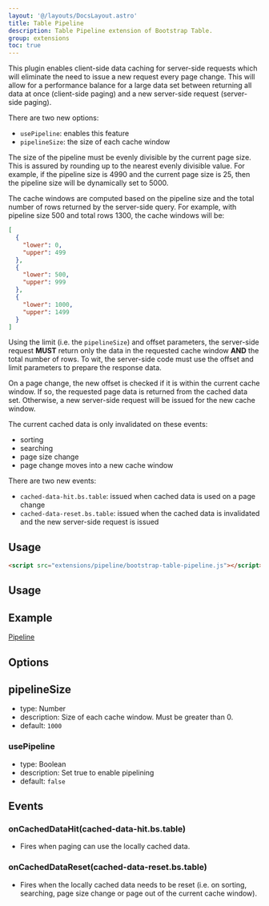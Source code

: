 ```yaml
---
layout: '@/layouts/DocsLayout.astro'
title: Table Pipeline
description: Table Pipeline extension of Bootstrap Table.
group: extensions
toc: true
---
```


This plugin enables client-side data caching for server-side requests which will
eliminate the need to issue a new request every page change. This will allow
for a performance balance for a large data set between returning all data at once
(client-side paging) and a new server-side request (server-side paging).

There are two new options:
- `usePipeline`: enables this feature
- `pipelineSize`: the size of each cache window

The size of the pipeline must be evenly divisible by the current page size. This is
assured by rounding up to the nearest evenly divisible value. For example, if
the pipeline size is 4990 and the current page size is 25, then the pipeline size will
be dynamically set to 5000.

The cache windows are computed based on the pipeline size and the total number of rows
returned by the server-side query. For example, with pipeline size 500 and total rows
1300, the cache windows will be:

```json
[
  {
    "lower": 0,
    "upper": 499
  },
  {
    "lower": 500,
    "upper": 999
  },
  {
    "lower": 1000,
    "upper": 1499
  }
]
```

Using the limit (i.e. the `pipelineSize`) and offset parameters, the server-side request
**MUST** return only the data in the requested cache window **AND** the total number of rows.
To wit, the server-side code must use the offset and limit parameters to prepare the response
data.

On a page change, the new offset is checked if it is within the current cache window. If so,
the requested page data is returned from the cached data set. Otherwise, a new server-side
request will be issued for the new cache window.

The current cached data is only invalidated on these events:

- sorting
- searching
- page size change
- page change moves into a new cache window

There are two new events:
- `cached-data-hit.bs.table`: issued when cached data is used on a page change
- `cached-data-reset.bs.table`: issued when the cached data is invalidated and the new server-side request is issued

## Usage

```html
<script src="extensions/pipeline/bootstrap-table-pipeline.js"></script>
```

## Usage

## Example

[Pipeline](https://examples.bootstrap-table.com/#extensions/pipeline.html)

## Options

## pipelineSize

* type: Number
* description: Size of each cache window. Must be greater than 0.
* default: `1000`

### usePipeline

* type: Boolean
* description: Set true to enable pipelining
* default: `false`

## Events

### onCachedDataHit(cached-data-hit.bs.table)

* Fires when paging can use the locally cached data.

### onCachedDataReset(cached-data-reset.bs.table)

* Fires when the locally cached data needs to be reset (i.e. on sorting, searching, page size change or page out of the current cache window).
